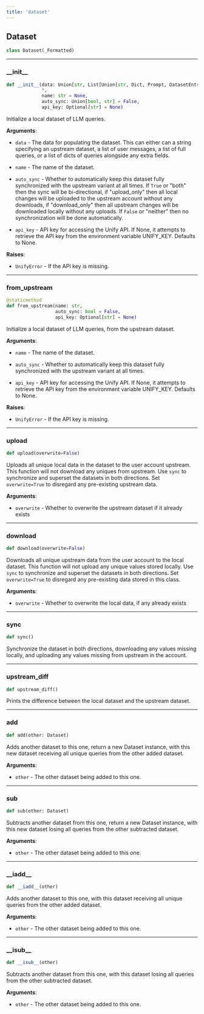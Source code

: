 ```yaml
---
title: 'dataset'
---
```


<a id="dataset.Dataset"></a>

## Dataset

```python
class Dataset(_Formatted)
```

<a id="dataset.Dataset.__init__"></a>

---

### \_\_init\_\_

```python
def __init__(data: Union[str, List[Union[str, Dict, Prompt, DatasetEntry]]],
             *,
             name: str = None,
             auto_sync: Union[bool, str] = False,
             api_key: Optional[str] = None)
```

Initialize a local dataset of LLM queries.

**Arguments**:

- `data` - The data for populating the dataset. This can either can a string
  specifying an upstream dataset, a list of user messages, a list of full
  queries, or a list of dicts of queries alongside any extra fields.
  
- `name` - The name of the dataset.
  
- `auto_sync` - Whether to automatically keep this dataset fully synchronized
  with the upstream variant at all times. If `True` or "both" then the sync
  will be bi-directional, if "upload_only" then all local changes will be
  uploaded to the upstream account without any downloads, if "download_only"
  then all upstream changes will be downloaded locally without any uploads.
  If `False` or "neither" then no synchronization will be done automatically.
  
- `api_key` - API key for accessing the Unify API. If None, it attempts to
  retrieve the API key from the environment variable UNIFY_KEY. Defaults to
  None.
  

**Raises**:

- `UnifyError` - If the API key is missing.

<a id="dataset.Dataset.from_upstream"></a>

---

### from\_upstream

```python
@staticmethod
def from_upstream(name: str,
                  auto_sync: bool = False,
                  api_key: Optional[str] = None)
```

Initialize a local dataset of LLM queries, from the upstream dataset.

**Arguments**:

- `name` - The name of the dataset.
  
- `auto_sync` - Whether to automatically keep this dataset fully synchronized
  with the upstream variant at all times.
  
- `api_key` - API key for accessing the Unify API. If None, it attempts to
  retrieve the API key from the environment variable UNIFY_KEY. Defaults to
  None.
  

**Raises**:

- `UnifyError` - If the API key is missing.

<a id="dataset.Dataset.upload"></a>

---

### upload

```python
def upload(overwrite=False)
```

Uploads all unique local data in the dataset to the user account upstream.
This function will not download any uniques from upstream.
Use `sync` to synchronize and superset the datasets in both directions.
Set `overwrite=True` to disregard any pre-existing upstream data.

**Arguments**:

- `overwrite` - Whether to overwrite the upstream dataset if it already exists

<a id="dataset.Dataset.download"></a>

---

### download

```python
def download(overwrite=False)
```

Downloads all unique upstream data from the user account to the local dataset.
This function will not upload any unique values stored locally.
Use `sync` to synchronize and superset the datasets in both directions.
Set `overwrite=True` to disregard any pre-existing data stored in this class.

**Arguments**:

- `overwrite` - Whether to overwrite the local data, if any already exists

<a id="dataset.Dataset.sync"></a>

---

### sync

```python
def sync()
```

Synchronize the dataset in both directions, downloading any values missing
locally, and uploading any values missing from upstream in the account.

<a id="dataset.Dataset.upstream_diff"></a>

---

### upstream\_diff

```python
def upstream_diff()
```

Prints the difference between the local dataset and the upstream dataset.

<a id="dataset.Dataset.add"></a>

---

### add

```python
def add(other: Dataset)
```

Adds another dataset to this one, return a new Dataset instance, with this
new dataset receiving all unique queries from the other added dataset.

**Arguments**:

- `other` - The other dataset being added to this one.

<a id="dataset.Dataset.sub"></a>

---

### sub

```python
def sub(other: Dataset)
```

Subtracts another dataset from this one, return a new Dataset instance, with
this new dataset losing all queries from the other subtracted dataset.

**Arguments**:

- `other` - The other dataset being added to this one.

<a id="dataset.Dataset.__iadd__"></a>

---

### \_\_iadd\_\_

```python
def __iadd__(other)
```

Adds another dataset to this one, with this dataset receiving all unique queries
from the other added dataset.

**Arguments**:

- `other` - The other dataset being added to this one.

<a id="dataset.Dataset.__isub__"></a>

---

### \_\_isub\_\_

```python
def __isub__(other)
```

Subtracts another dataset from this one, with this dataset losing all queries
from the other subtracted dataset.

**Arguments**:

- `other` - The other dataset being added to this one.

<a id="types"></a>
